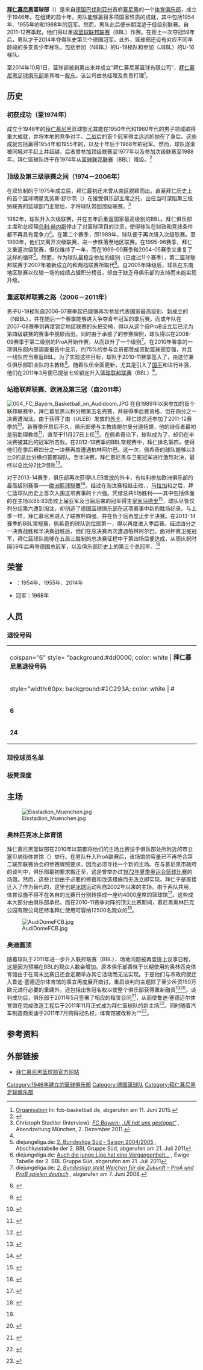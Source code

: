{{noteTA|G1=NBAp|G2=fcbayern}}
{{Infobox Basketball club
| color1          = white
| color2          = #F20D2F
| color3          = #1C293A
| name            = 拜仁慕尼黑
| logo            = FC Bayern München (Basketball) Logo.png
| imagesize       = 200px
| leagues         = [[篮球联邦联赛|篮球联邦联赛]]<br/>[[欧洲篮球联赛|欧洲篮球联赛]]
| founded         = 1946年
| history         = 
| arena           = {{link-de|奥迪圆顶|Audi Dome}}
| capacity        = 6,700人
| location        = {{GER}}[[慕尼黑|慕尼黑]]
| colors          = 红色、白色、藏青<br>{{color box|red}} {{color box|white}} {{color box|#1C293A}}
| owner           = [[拜仁慕尼黑足球俱乐部|拜仁慕尼黑足球俱乐部]]
| president       = [[赫伯特·海纳|赫伯特·海纳]]
| retired_numbers = '''2个''' （{{link-de|斯特芬·哈曼|Steffen Hamann|6}}、{{link-de|德蒙·格雷内|Demond Greene|24}}）
| coach           = {{le|德扬·拉东季奇|Dejan Radonjić}}
| championships   = '''5次''' {{link-de|德国篮球冠军|Deutscher Meister (Basketball)}}<br>'''2次''' {{link-de|德国杯赛冠军 (篮球)|Deutscher Pokalsieger (Basketball)|德国杯赛冠军}}
| website         = [http://www.fcb-basketball.de www.fcb-basketball.de]
| h_body          = E2231A
| h_pattern_b     = _basket_with_white
| h_shorts        = E2231A
| h_pattern_s     = _whitebottom
| a_body          = FFFFFF
| a_pattern_b     = _redhorizontal
| a_shorts        = FFFFFF
| a_pattern_s     =
| 3_body          = 002D73
| 3_pattern_b     = _redhorizontal
| 3_shorts        = 002D73
| 3_pattern_s     = 
}}
{{拜仁慕尼黑部门}}
'''[[拜仁慕尼黑|拜仁慕尼黑]]篮球部'''（{{lang-de|Basketballabteilung des FC Bayern München}}）是来自[[德国|德国]][[巴伐利亚州|巴伐利亚州]]首府[[慕尼黑|慕尼黑]]的一个[[体育俱乐部|体育俱乐部]]，成立于1946年。在组建的前十年，男队能够赢得多项国家性质的成就，其中包括1954年、1955年的{{link-de|德国篮球冠军|Deutscher Meister (Basketball)|德国冠军}}和1968年的{{link-de|德国篮协杯|Deutscher Pokalsieger (Basketball)}}冠军。然而，男队此后便长期混迹于低级别联赛。自2011-12赛季起，他们得以重返[[篮球联邦联赛|篮球联邦联赛]]（BBL）作赛。在距上一次夺冠59年后，男队才于2014年夺得队史第三个德国冠军。此外，篮球部还设有对应不同年龄段的多支青少年梯队，包括参加{{link-de|青年篮球联邦联赛|Nachwuchs-Basketball-Bundesliga}}（NBBL）的U-19梯队和参加{{link-de|少年篮球联邦联赛|Jugend-Basketball-Bundesliga}}（JBBL）的U-16梯队。

至2014年10月1日，篮球部被剥离出来并成立“拜仁慕尼黑篮球有限公司”，[[拜仁慕尼黑足球俱乐部|拜仁慕尼黑足球俱乐部]]是其唯一[[股东|股东]]。该公司由总经理{{link-de|马尔科·佩希奇|Marko Pešić}}及{{link-de|福尔克·斯蒂克斯|Volker Stix}}负责打理<ref>[http://www.fcb-basketball.de/de/fcbb/organisation/ Organisation] {{Wayback|url=http://www.fcb-basketball.de/de/fcbb/organisation/ |date=20150512174654 }} In: fcb-basketball.de, abgerufen am 11. Juni 2015.</ref>。

==历史==
===初获成功（至1974年）===
成立于1946年的[[拜仁慕尼黑|拜仁慕尼黑]]篮球部尤其能在1950年代和1960年代的男子领域取得重大成就，并将本地的竞争对手、[[二战|二战]]后的首个冠军得主{{link-de|MTSV施瓦宾|MTSV Schwabing}}远远的抛在了身后。这些成就包括赢得1954年和1955年的{{link-de|德国篮球冠军|Deutscher Meister (Basketball)}}，以及十年后于1968年的{{link-de|德国篮协杯|Deutscher Pokalsieger (Basketball)}}冠军。然而，球队逐渐被同城对手{{link-de|慕尼黑泰勒莫提|Telemotive München|USC慕尼黑}}赶上并超越，后者曾参加顶级联赛至1977年以及参加次级联赛至1988年。拜仁篮球队终于在1974年从[[篮球联邦联赛|篮球联邦联赛]]（BBL）降级。<ref name="autogenerated107">{{cite book | last = Reisner | first = Dino | title = Sonderheft Basketball 2010/2011 - Das Projekt | language = de | publisher = Kicker | year = 2010 | page = 107 | isbn = }}</ref>

===顶级及第三级联赛之间（1974－2006年）===
在双轨制的{{link-de|第二篮球联邦联赛|2. Basketball-Bundesliga}}于1975年成立后，拜仁最初还未曾从南区脱颖而出。直至拜仁历史上的首个篮球明星克劳斯·舒尔茨（{{lang|de|Klaus Schulz}}）在接受俱乐部主席{{link-de|威利·O·霍夫曼|Willi O. Hoffmann}}之托，出任当时深陷第三级别联赛的篮球部门主管后，才将球队带回顶级联赛。<ref Name="Schulz-AZ">Christoph Stadtler (Interview): ''[http://www.abendzeitung-muenchen.de/inhalt.fc-bayern-uli-hat-uns-gestoppt.6e3525d3-9cdf-434d-9bb2-bd8b36d01f90.html FC Bayern: „Uli hat uns gestoppt“] {{Wayback|url=http://www.abendzeitung-muenchen.de/inhalt.fc-bayern-uli-hat-uns-gestoppt.6e3525d3-9cdf-434d-9bb2-bd8b36d01f90.html |date=20200810090024 }}'', Abendzeitung München, 2. Dezember 2011.</ref>

1982年，球队升入次级联赛，并在五年后重返国家最高级别的BBL。拜仁俱乐部主席{{link-de|弗里茨·舍雷尔 (经济学家)|Fritz Scherer (Ökonom)|弗里茨·舍雷尔}}和总经理[[乌利·赫内斯|乌利·赫内斯]]停止了对篮球项目的注资，使得球队在财政和竞技条件都不再具有竞争力<ref Name="Schulz-AZ" />。在第二个赛季，即1989年，球队便于再次降入次级联赛。至1993年，他们又离开次级联赛，进一步跌落至地区联赛。在1995-96赛季，拜仁又重返次级联赛，但仅维持了一年，而在1999-00赛季和2004-05赛季又重复了这样的循环<ref>diejungeliga.de: [http://www.diejungeliga.de/linkit.php?menuid=304&topmenu=3 2. Bundesliga Süd - Saison 2004/2005] {{webarchive|url=https://web.archive.org/web/20140513011215/http://www.diejungeliga.de/linkit.php?menuid=304&topmenu=3 |date=2014-05-13 }}, Abschlusstabelle der 2. BBL Gruppe Süd, abgerufen am 21. Juli 2011</ref>。然而，作为球队最稳定参加的级别（已度过11个赛季），第二篮球联邦联赛于2007年被新成立的{{link-de|ProA|ProA}}和{{link-de|ProB|ProB}}两档联赛所取代<ref>diejungeliga.de: [http://www.diejungeliga.de/staticsite/staticsite.php?topmenu=23&menuid=42 Auch die junge Liga hat eine Vergangenheit...] {{webarchive|url=https://archive.is/20131030144410/http://www.diejungeliga.de/staticsite/staticsite.php?topmenu=23&menuid=42 |date=2013-10-30 }}, Ewige Tabelle der 2. BBL Gruppe Süd, abgerufen am 21. Juli 2011</ref>。自2005年降级后，球队在东南地区联赛以仅输一场的成绩占据积分榜首，却由于缺乏母俱乐部的支持而未能实现升级。

===重返联邦联赛之路（2006－2011年）===
男子U-19梯队自2006-07赛季起已能够再次参加代表国家最高级别、新成立的{{link-de|青年篮球联邦联赛|Nachwuchs-Basketball-Bundesliga}}（NBBL），并在随后一个赛季能够进入争夺青年冠军的季后赛。而成年队在2007-08赛季则再度锁定地区联赛的头把交椅，得以从这个自ProB设立后已沦为第四级联赛的赛事中脱颖而出。同时由于承接了{{link-de|杜塞尔多夫魔术|Düsseldorf Magics}}的参赛牌照，球队得以在2008-09赛季于第二级别的ProA开始作赛，从而跃升了一个级别<ref>diejungeliga.de: [http://www.diejungeliga.de/magazin/artikel.php?artikel=10826&type=2&menuid=2&topmenu=2 ''2. Bundesliga stellt Weichen für die Zukunft – ProA und ProB spielen deutsch''] {{webarchive|url=https://web.archive.org/web/20140513010636/http://www.diejungeliga.de/magazin/artikel.php?artikel=10826&type=2&menuid=2&topmenu=2 |date=2014-05-13 }}, abgerufen am 7. Juni 2008.</ref>。在2010年春季的一项俱乐部内部调查报告中显示，约75%的参与会员都赞成资助篮球部变强，并且一线队应当重返BBL。为了实现这些目标，球队于2010-11赛季签入了{{link-de|迪尔克·鲍尔曼|Dirk Bauermann}}，由这位{{link-de|联邦主教练|Bundestrainer}}兼任俱乐部职业队的主教练<ref>{{Internetquelle | url=http://www.fcbayern.de/de/news/news/2010/23766.php | titel=Bundestrainer kommt! Bauermann übernimmt FCB-Korbjäger | werk=fcbayern.de | datum=2010-06-15 | zugriff=2014-06-22 }} {{Wayback|url=http://www.fcbayern.de/de/news/news/2010/23766.php |date=20150924011033 }}</ref>。随着队伍全面更新，尤其是引入了[[德國國家男子籃球隊|国手]]{{link-de|斯特芬·哈曼|Steffen Hamann}}和{{link-de|德蒙·格雷内|Demond Greene}}进行补强，他们在2011年3月便已提前七轮锁定升入[[篮球联邦联赛|篮球联邦联赛]]（BBL）<ref>{{Internetquelle | url=http://www.sueddeutsche.de/sport/basketball-fc-bayern-mission-aufstieg-erfuellt-1.1071452 | titel=Basketball: FC Bayern – Mission Aufstieg erfüllt | werk=sueddeutsche.de | datum=2011-03-11 | zugriff=2014-06-22 }} {{Wayback|url=http://www.sueddeutsche.de/sport/basketball-fc-bayern-mission-aufstieg-erfuellt-1.1071452 |date=20200419220622 }}</ref>。

===站稳联邦联赛、欧洲及第三冠（自2011年）===
[[File:004_FC_Bayern_Basketball_im_Audidoom.JPG|thumb]]
在自1989年以来参加的首个联邦联赛中，拜仁慕尼黑以积分榜第五名完赛，并获得季后赛资格，但在四分之一决赛遭{{link-de|阿特兰飞龙|Artland Dragons}}淘汰。由于获得了由{{link-de|欧洲篮球联赛联盟|Union des Ligues Européennes de Basketball}}（ULEB）发放的[[外卡|外卡]]，拜仁球员还参加了2011-12赛季的{{link-de|篮球欧洲杯|EuroCup}}<ref>{{Internetquelle | url=http://www.spox.com/de/sport/mehrsport/basketball/1107/News/die-basketballer-des-fc-bayern-muenchen-spielen-in-der-kommenden-saison-mit-wildcard-im-europacup.html | titel=Basketball-Bundesliga-Aufsteiger am Start: Bayern München mit Wildcard im Eurocup | werk=spox.com | datum=2011-07-05 | zugriff=2014-06-22 }} {{Wayback|url=http://www.spox.com/de/sport/mehrsport/basketball/1107/News/die-basketballer-des-fc-bayern-muenchen-spielen-in-der-kommenden-saison-mit-wildcard-im-europacup.html |date=20201031121106 }}</ref>。新赛季开启后不久，俱乐部便与主教练鲍尔曼分道扬镳，他的继任者最初是前助理教练{{link-de|扬尼斯·克里斯托普洛斯|Yannis Christopoulos}}<ref>{{Internetquelle | url=http://www.fcb-basketball.de/de/aktuell/news/36321.php | titel=FC Bayern München trennt sich von Dirk Bauermann | werk=fcb-basketball.de | datum=2011-07-29 | zugriff=2014-06-22 | offline=ja | archiv-url=https://web.archive.org/web/20131005010031/http://www.fcb-basketball.de/de/aktuell/news/36321.php | archiv-datum=2013-10-05 }} {{Wayback|url=http://www.fcb-basketball.de/de/aktuell/news/36321.php |date=20120929233242 }}</ref>，直至{{link-de|斯维提斯拉夫·佩希奇|Svetislav Pešić}}于11月27日上任<ref>{{Internetquelle | url=http://www.fcb-basketball.de/de/aktuell/news/36443.php | titel=Svetislav Pesic ist neuer Trainer beim FC Bayern | werk=fcb-basketball.de | datum=2011-11-27 | zugriff=2014-06-22 | offline=ja | archiv-url=https://web.archive.org/web/20131005001901/http://www.fcb-basketball.de/de/aktuell/news/36443.php | archiv-datum=2013-10-05 }} {{Wayback|url=http://www.fcb-basketball.de/de/aktuell/news/36443.php |date=20121130031608 }}</ref>。在佩希奇治下，球队成为了{{link-de|2013年BBL杯|Beko BBL-Pokal 2013|2013年的联赛杯四强}}，却仍在半决赛被其后的冠军{{link-de|柏林阿尔巴|Alba Berlin}}所击败。在2012-13赛季的BBL常规赛中，拜仁排名第四，使得他们在季后赛四分之一决赛再度遭遇柏林阿尔巴。这一次，佩希奇的球队能够以3比0的总比分横扫首都球队。至半决赛，拜仁慕尼黑与卫冕冠军{{link-de|班贝格博泽|Brose Bamberg}}进行激烈对决，最终以总比分2比3惜败<ref>{{Internetquelle | hrsg=Schoenen-Dunk.de | url=http://www.schoenen-dunk.de/gm_t1_s14_r1_Hinrunden-Tabelle_Beko-BBL_2012-2013.htm | titel=Statistiken – Beko BBL (2012/2013): Hinrundentabelle | zugriff=2013-02-16 }} {{Wayback|url=http://www.schoenen-dunk.de/gm_t1_s14_r1_Hinrunden-Tabelle_Beko-BBL_2012-2013.htm |date=20201107124853 }}</ref>。

对于2013-14赛季，俱乐部再次获得ULEB发放的外卡，有权利参加欧洲俱乐部的最高级别赛事——[[歐洲籃球聯賽|歐洲籃球聯賽]]<ref>{{Internetquelle | url=http://www.sueddeutsche.de/sport/wildcard-fuer-basketballer-fc-bayern-darf-in-der-euroleague-starten-1.1706870 | titel=Wildcard für Basketballer: FC Bayern darf in der Euroleague starten | werk=sueddeutsche.de | datum=2013-06-26 | zugriff=2014-06-22 }} {{Wayback|url=http://www.sueddeutsche.de/sport/wildcard-fuer-basketballer-fc-bayern-darf-in-der-euroleague-starten-1.1706870 |date=20201020172308 }}</ref>。经过在淘汰赛相继击败{{link-de|斯特梅特绿山城|Stelmet Zielona Góra|绿山城}}、{{link-de|健康精神锡耶纳|Mens Sana Basket Siena|锡耶纳}}、[[马拉加篮球俱乐部|马拉加]]和{{link-de|加拉塔萨雷 (篮球)|Galatasaray Istanbul (Basketball)|加拉塔萨雷}}之后，拜仁篮球队历史上首次入围这项赛事的十六强。凭借总共5场胜利——其中包括体面的在主场以85:83击败上届亚军及当届后来的冠军得主[[皇家马德里_(篮球)|皇家马德里]]<ref>{{Internetquelle | url=http://www.spiegel.de/sport/sonst/basketball-euroleague-fc-bayern-muenchen-besiegt-real-madrid-a-958566.html | titel=Basketball-Euroleague: FC Bayern besiegt Real Madrid | werk=spiegel.de | datum=2014-03-13 | zugriff=2014-06-22 }} {{Wayback|url=http://www.spiegel.de/sport/sonst/basketball-euroleague-fc-bayern-muenchen-besiegt-real-madrid-a-958566.html |date=20201030083929 }}</ref>，球队尽管仅列分组第六遭到淘汰，却创造了德国篮球俱乐部在这项赛事中新的胜场纪录。与上季一样，拜仁慕尼黑进入了联赛杯四强，并在负于{{link-de|乌尔姆通益制药|ratiopharm ulm}}后再度止步半决赛。在2013-14赛季的BBL常规赛，佩希奇的球队则位居第一，得以再度进入季后赛。经过四分之一决赛战胜{{link-de|路德维希堡MHP旅游|MHP Riesen Ludwigsburg}}和半决赛战胜{{link-de|奥尔登堡EWE篮球|EWE Baskets Oldenburg|奥尔登堡EWE}}后，他们在总决赛再次遭遇柏林阿尔巴。面对杯赛卫冕冠军，拜仁篮球队能够在五局三胜制的总决赛征程中于第四场后便达成，从而庆祝时隔59年后再夺德国总冠军，以及俱乐部历史上的第三个总冠军。<ref>{{Internetquelle | url=http://www.sueddeutsche.de/sport/final-erfolg-gegen-alba-bayern-basketballer-feiern-titel-in-berlin-1.2006146 | titel=Final-Erfolg gegen Alba: Bayern-Basketballer feiern Meisterschaft in Berlin | werk=sueddeutsche.de | datum=2014-06-18 | zugriff=2014-06-22 }} {{Wayback|url=http://www.sueddeutsche.de/sport/final-erfolg-gegen-alba-bayern-basketballer-feiern-titel-in-berlin-1.2006146 |date=20201020181715 }}</ref>

==荣誉==
* {{link-de|德国篮球冠军|Deutscher Meister (Basketball)}}：1954年、1955年、2014年
* {{link-de|德国篮协杯|Deutscher Pokalsieger (Basketball)}}冠军：1968年

==人员==
===退役号码===
{| class="wikitable sortable" style="text-align:center"
|-
| colspan="6" style= "background:#dd0000; color: white | '''拜仁慕尼黑退役号码'''
|-
!  style="width:60px; background:#1C293A; color: white | #
!  style="width:60px; background:#1C293A; color: white | 国籍
!  style="width:150px; background:#1C293A; color: white | 姓名
!  style="width:80px; background:#1C293A; color: white | 位置
!  style="width:180px; background:#1C293A; color: white | 效力时期
|-
| '''6''' || {{flagicon|GER}} || {{link-de|斯特芬·哈曼|Steffen Hamann}}  || [[控球后卫|PG]] || 2010–2014
|-
| '''24''' || {{flagicon|GER}} || {{link-de|德蒙·格雷内|Demond Greene}} || [[得分后卫|SG]] || 2010–2014
|}

===现役球员名单===
{{拜仁慕尼黑 (篮球)球员名单}}

===板凳深度===
{{Basketball depth chart
 |starter_c   = {{link-en|德温·布克 (1991年生篮球运动员)|Devin Booker (basketball, born 1991)|德温·布克}}
 |starter_pf  = [[马克西米利安·克勒贝尔|马克西米利安·克勒贝尔]]
 |starter_sf  = {{link-en|弗拉迪米尔·卢西奇|Vladimir Lučić}}
 |starter_sg  = {{link-en|雷吉·雷丁|Reggie Redding}}
 |starter_pg  = [[安东·加韦尔|安东·加韦尔]]
 |bench 1_c   = [[迈克·齐尔伯斯|迈克·齐尔伯斯]]
 |bench 1_pf  = {{link-en|达尼洛·巴特尔|Danilo Barthel}}
 |bench 1_sf  = [[尼哈德·傑多維奇|尼哈德·傑多維奇]]
 |bench 1_sg  = {{link-en|布莱斯·泰勒 (篮球运动员)|Bryce Taylor (basketball)|布莱斯·泰勒}}
 |bench 1_pg  = [[尼克·约翰森_(篮球运动员)|尼克·约翰森]]
 |bench 2_c   = 
 |bench 2_pf  = {{link-en|德扬·科瓦切维奇|Dejan Kovačević}}
 |bench 2_sf  = {{link-en|阿列克斯·金 (篮球运动员)|Alex King (basketball)|阿列克斯·金}}
 |bench 2_sg  = {{link-en|卡里姆·贾洛|Karim Jallow}}
 |bench 2_pg  = {{link-en|格奥尔格·拜尔施拉格|Georg Beyschlag}}
 |bench 3_c   = 
 |bench 3_pf  = 
 |bench 3_sf  = {{link-en|马文·奥古恩希佩|Marvin Ogunsipe}}
 |bench 3_sg  = 
 |bench 3_pg  = {{link-en|内尔松·魏德曼|Nelson Weidemann}}
}}

==主场==
[[File:Eisstadion_Muenchen.jpg|thumb]]
===奥林匹克冰上体育馆===
拜仁慕尼黑篮球部在2010年以前都将他们的主场比赛设于俱乐部处所附近的市立塞贝纳街体育馆（{{lang|de|Städtischen Sporthalle an der Säbener Straße}}）举行。在男队升入ProA联赛后，该场馆的容量已不再符合第二联邦联赛协会的参赛牌照要求，因而必须寻找一个新的主场。在与慕尼黑市政府的谈判中，俱乐部最初要求搬迁至{{link-de|鲁迪·塞德迈尔体育馆|Rudi-Sedlmayer-Halle}}，这是曾举办过[[1972年夏季奧林匹克運動會籃球比賽|1972年夏季奥运会篮球比赛]]的场馆。然而，这些计划由于必要的修葺和改造措施而无法立即实现。拜仁于是直接迁入了作为替代的{{link-de|奥林匹克冰上运动中心 (慕尼黑)|Olympia-Eissportzentrum|奥林匹克冰上体育馆}}，这里也是[[冰球|冰球]]运动队{{link-de|慕尼黑冰球俱乐部|EHC München|EHC慕尼黑}}自2002年以来的主场。由于两队共用，体育设施不得不在各自的比赛日分别转换成一座约4000座席的篮球馆<ref name="stadionwelt 2010">{{Internetquelle | url=http://www.stadionwelt.de/sw_stadien/index.php?head=Richtungsweisender-Umzug-der-Basketballer-vom-FC-Bayern&folder=sites&site=news_detail&news_id=5896 | titel=Richtungsweisender Umzug der Basketballer vom FC Bayern | autor=Benjamin Reister | werk=stadionwelt.de | datum=2010-06-17 | zugriff=2013-12-16 | archiv-url=https://web.archive.org/web/20150924123014/http://www.stadionwelt.de/sw_stadien/index.php?head=Richtungsweisender-Umzug-der-Basketballer-vom-FC-Bayern&folder=sites&site=news_detail&news_id=5896 | archiv-datum=2015-09-24 }} {{Wayback|url=http://www.stadionwelt.de/sw_stadien/index.php?head=Richtungsweisender-Umzug-der-Basketballer-vom-FC-Bayern&folder=sites&site=news_detail&news_id=5896 |date=20150924123014 }}</ref>。这些成本大部分由俱乐部承担。而在2010-11赛季对阵{{link-de|维尔茨堡s.Oliver|s.Oliver Würzburg}}的顶尖比赛期间，慕尼黑奥林匹克公园有限公司还特准拜仁使用可容纳12500名观众的{{link-de|慕尼黑奥林匹克体育馆|Olympiahalle München|奥林匹克体育馆}}<ref>{{Internetquelle | url=https://www.merkur.de/sport/fcb-basketball/fcbayern-basketball-mission-olympiahalle-mm-1052842.html | titel=FCB Basketball – Mission Olympiahalle | autor=Carlos Menzel Lopez | werk=merkur-online.de | datum=2010-12-17 | zugriff=2013-12-16 }} {{Wayback|url=https://www.merkur.de/sport/fcb-basketball/fcbayern-basketball-mission-olympiahalle-mm-1052842.html |date=20201107124919 }}</ref>。

[[File:AudiDomeFCB.jpg|thumb]]
===奥迪圆顶===
随着球队于2011年进一步升入联邦联赛（BBL），场地问题被再度提上议事日程，这是因为预期在BBL的观众人数会增加。原本俱乐部青睐于长期使用的奥林匹克体育馆由于在周末比赛日还会定期举办其它活动而无法实现。于是他们与市政府就迁入鲁迪·塞德迈尔体育馆的事宜再度展开商讨。重启谈判的主题除了至少斥资150万欧元进行必要的重建外，还包括出售冠名权以使整个俱乐部获得重新融资<ref name="stadionwelt 2010" /><ref>{{Internetquelle | url=http://www.spox.com/de/sport/diashows/1007/Mehrsport/fc-bayern-basketball/umzug-in-eine-neue-arena,seite=1.html | titel=FC Bayern Basketball: Neue Heimat im Eisstadion | werk=spox.com | datum=2011-04-06 | zugriff=2013-12-16 }} {{Wayback|url=http://www.spox.com/de/sport/diashows/1007/Mehrsport/fc-bayern-basketball/umzug-in-eine-neue-arena,seite=1.html |date=20201031121407 }}</ref>。谈判成功后，俱乐部于2011年5月签署了相应的租赁合同<ref>{{Internetquelle | url=http://www.abendzeitung-muenchen.de/inhalt.fc-bayern-unterzeichnet-mietvertrag-bayern-basketballer-in-der-sedlmayer-halle.6bbeb022-2c8d-42be-ac6c-a8c8a0e96ccb.html | titel=FC Bayern unterzeichnet Mietvertrag. Bayern-Basketballer in der Sedlmayer-Halle | werk=abendzeitung-muenchen.de | datum=2011-05-21 | zugriff=2013-12-16 }} {{Wayback|url=http://www.abendzeitung-muenchen.de/inhalt.fc-bayern-unterzeichnet-mietvertrag-bayern-basketballer-in-der-sedlmayer-halle.6bbeb022-2c8d-42be-ac6c-a8c8a0e96ccb.html |date=20200419220717 }}</ref>，从而使鲁迪·塞德迈尔体育馆在完成改造工程后于2011年11月正式成为拜仁篮球队的新主场<ref>{{Internetquelle | url=http://www.stadionwelt-business.de/?head=Sportstattenbauer-uebernimmt-Umbau-der-Bayern-Halle&rubrik=bau_und_planung&news_id=6859&site=news_view&kat=projektplanung | titel=Sportstättenbauer übernimmt Umbau der Bayern-Halle | werk=stadionwelt-business.de | datum=2011-06-06 | zugriff=2013-12-16 }} {{Wayback|url=http://www.stadionwelt-business.de/?head=Sportstattenbauer-uebernimmt-Umbau-der-Bayern-Halle&rubrik=bau_und_planung&news_id=6859&site=news_view&kat=projektplanung |date=20170211082247 }}</ref>。同时随着汽车制造商奥迪于2011年7月购得冠名权，体育馆被改称为“{{link-de|奥迪圆顶|Audi Dome}}”<ref>{{Internetquelle | url=https://www.merkur.de/sport/fcb-basketball/bayern-basketballer-spielen-jetzt-audi-dom-1331012.html | titel=FC-Bayern-Basketballer spielen jetzt im Audi Dome | werk=merkur-online.de | datum=2011-07-21 | zugriff=2013-12-16 }} {{Wayback|url=https://www.merkur.de/sport/fcb-basketball/bayern-basketballer-spielen-jetzt-audi-dom-1331012.html |date=20201107124942 }}</ref>。

==参考资料==
{{reflist}}

==外部链接==
{{Commonscat|FC Bayern München (Basketball)}}
* [http://www.fcb-basketball.de/ 拜仁慕尼黑篮球部官方网站] {{Wayback|url=http://www.fcb-basketball.de/ |date=20130430025945 }}

[[Category:1946年建立的篮球俱乐部|Category:1946年建立的篮球俱乐部]]
[[Category:德国篮球队|Category:德国篮球队]]
[[Category:拜仁慕尼黑足球俱乐部|Category:拜仁慕尼黑足球俱乐部]]